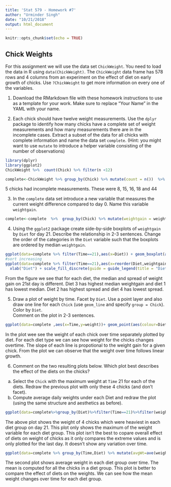 ```yaml
---
title: 'Stat 579 - Homework #7'
author: "Urminder Singh"
date: "10/21/2018"
output: html_document
---
```


```r
knitr::opts_chunk$set(echo = TRUE)
```

## Chick Weights

For this assignment we will use the data set `ChickWeight`. You need to load the data in R using `data(ChickWeight)`.
The `ChickWeight` data frame has 578 rows and 4 columns from an experiment on the effect of diet on early growth of chicks. Use `?ChickWeight` to get more information on every one of the variables.

1. Download the RMarkdown file with these homework instructions to use as a template for your work.
Make sure to replace "Your Name" in the YAML with your name.

2.  Each chick should have twelve weight measurements. Use the `dplyr` package to identify how many chicks have a complete set of weight measurements and how many measurements there are in the incomplete cases. Extract a subset of the data for all chicks with complete information and name the data set `complete`. (Hint: you might want to use `mutate` to introduce a helper variable consisting of the number of observations)  

```r
library(dplyr)
library(ggplot2)
ChickWeight %>%  count(Chick) %>% filter(n <12)

complete<-ChickWeight %>% group_by(Chick) %>% mutate(count = n())  %>% filter(count==12)
```
5 chicks had incomplete measurements. These were 8, 15, 16, 18 and 44


3. In the `complete` data set introduce a new variable that measures the current weight difference compared to day 0. Name this variable `weightgain`.   

```r
complete<-complete  %>%  group_by(Chick) %>% mutate(weightgain = weight-first(weight))

```

4.  Using the `ggplot2` package create  side-by-side boxplots of `weightgain` by `Diet` for day 21. Describe the relationship in 2-3 sentences. 
Change the order of the categories in the `Diet` variable such that the boxplots are ordered by median `weightgain`.

```r
ggplot(data=complete %>% filter(Time==21),aes(x=Diet)) + geom_boxplot(aes(y=weightgain,fill=Diet))
#sort increasing
ggplot(data=complete %>% filter(Time==21),aes(x=reorder(Diet,weightgain,FUN = median))) + geom_boxplot(aes(y=weightgain,fill=reorder(Diet,weightgain,FUN = median)))+
  xlab("Diet") + scale_fill_discrete(guide = guide_legend(title = "Diet"))

```

From the figure we see that for each diet, the median and spread of weight gain on 21st day is different. Diet 3 has highest median weightgain and diet 1 has lowest median. Diet 2 has highest spread and diet 4 has lowest spread.

5. Draw a plot of weight by time. Facet by `Diet`. Use a point layer and also draw one line for each `Chick` (use `geom_line` and specify `group = Chick`). Color by `Diet`.  <br>
Comment on the plot in  2-3 sentences. 

```r
ggplot(data=complete ,aes(x=Time,y=weight))+ geom_point(aes(colour=Diet)) + facet_wrap(~Diet)+ geom_line(aes(x=Time,y=weight, group = Chick, colour=Diet))

```

In the plot wee see the weight of each chick over time separately plotted by diet. For each diet type we can see how weight for the chicks changes overtime. The slope of each line is propotional to the weight gain for a given chick. From the plot we can observe that the weight over time follows linear growth.

6. Comment on the two resulting plots below. Which plot best describes the effect of the diets on the chicks?
  a. Select the  `Chick` with the maximum weight at `Time` 21 for each of the diets. Redraw the previous plot with only these 4 chicks (and don't facet).
  b. Compute average daily weights under each Diet and redraw the plot (using the same structure and aesthetics as before).<br>
  
```r
ggplot(data=complete%>%group_by(Diet)%>%filter(Time==21)%>%filter(weight==max(weight)) ,aes(x=Time,y=weight))+ geom_point(aes(colour=Diet)) 

```

The above plot shows the weight of 4 chicks which were heaviest in each diet group on day 21. This plot only shows the maximum of the weight variable for each diet group. This plot isn't the best to copare overall effect of diets on weight of chicks as it only compares the extreme values and is only plotted for the last day. It doesn't show any variation over time.

```r
ggplot(data=complete %>% group_by(Time,Diet) %>% mutate(avgWt=ave(weight)) ,aes(x=Time,y=avgWt))+ geom_point(aes(colour=Diet)) + facet_wrap(~Diet)+ geom_line(aes(x=Time,y=avgWt, colour=Diet))
```

The second plot shows average weight in each diet group over time. The mean is computed for all the chicks in a diet group. This plot is better to compare the effect of diets on the weights. We can see how the mean weight changes over time for each diet group.
